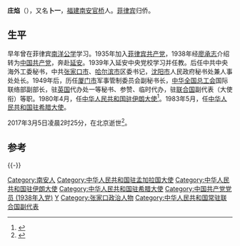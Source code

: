  
'''庄焰'''（{{bd|1918年|2月|2017年|3月5日|catIdx=Zhuang}}），又名'''卜一'''，[[福建|福建]][[南安|南安]][[官桥|官桥]]人。[[菲律宾|菲律宾]]归侨。

== 生平 ==
早年曾在菲律宾[[南洋公学|南洋公学]]学习。1935年加入[[菲律宾共产党|菲律宾共产党]]，1938年经[[廖承志|廖承志]]介绍转为[[中国共产党|中国共产党]]，奔赴[[延安|延安]]。1939年入延安中央党校学习并任教。后任中共中央海外工委秘书，中共[[张家口市|张家口市]]、[[哈尔滨市|哈尔滨市]]区委书记，[[沈阳市|沈阳市]]人民政府秘书处兼人事处处长。1949年后，历任[[厦门市|厦门市]]军事管制委员会副秘书长，[[中华全国总工会|中华全国总工会]]国际联络部副部长，驻[[英国|英国]]代办处一等秘书、参赞、临时代办，驻[[联合国|联合国]]副代表（大使衔）等职。1980年4月，任[[中国驻伊朗大使列表|中华人民共和国驻伊朗大使]]<ref>{{cite web|author=中华人民共和国外交部|title=中国驻伊朗历任大使|url=http://www.mfa.gov.cn/chn/pds/ziliao/wjrw/2167/2169/t9160.htm|publisher=中华人民共和国外交部|accessdate=2012-03-03}}</ref>。1983年5月，任[[中国驻希腊大使列表|中华人民共和国驻希腊大使]]。

2017年3月5日凌晨2时25分，在北京逝世<ref>{{cite web|title=外交部离休干部庄焰逝世，曾任驻孟加拉、伊朗、希腊大使|url=http://www.thepaper.cn/newsDetail_forward_1637058|publisher=澎湃新闻|accessdate=2017-03-11|archive-date=2017-03-12|archive-url=https://web.archive.org/web/20170312064931/http://www.thepaper.cn/newsDetail_forward_1637058|dead-url=no}}</ref>。

== 参考 ==
{{reflist}}

{{-}}
{{start box}}
{{s-dip}}
{{s-before|[[杨公素|杨公素]]}}
{{s-title|[[中国驻希腊大使列表|中华人民共和国驻希腊大使]]|1983年5月-1985年5月}}
{{s-after|[[唱鸿声|唱鸿声]]}}
{{s-before|[[焦若愚|焦若愚]]}}
{{s-title|[[中国驻伊朗大使列表|中华人民共和国驻伊朗大使]]|1980年4月-1982年12月}}
{{s-after|[[樊作楷|樊作楷]]}}
{{s-new}}
{{s-title|[[中國駐孟加拉國大使列表|中華人民共和國駐孟加拉國大使]]|1976年5月－1979年11月}}
{{s-after|[[劉述卿|劉述卿]]}}
{{end box}}

{{Authority control}}
{{DEFAULTSORT: Zhuang Yan}}
[[Category:南安人|Category:南安人]]
[[Category:中华人民共和国驻孟加拉国大使|Category:中华人民共和国驻孟加拉国大使]]
[[Category:中华人民共和国驻伊朗大使|Category:中华人民共和国驻伊朗大使]]
[[Category:中华人民共和国驻希腊大使|Category:中华人民共和国驻希腊大使]]
[[Category:中国共产党党员_(1938年入党)|Category:中国共产党党员 (1938年入党)]]
[[Category:庄姓|Y]]
[[Category:张家口政治人物|Category:张家口政治人物]]
[[Category:中华人民共和国常驻联合国副代表|Category:中华人民共和国常驻联合国副代表]]